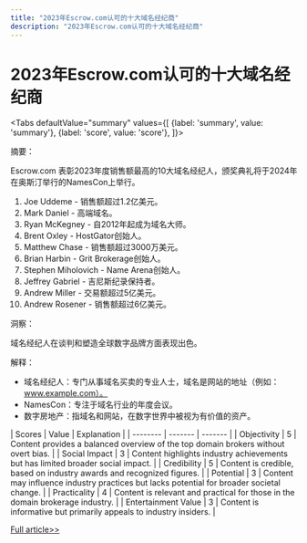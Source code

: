 ```yaml
---
title: "2023年Escrow.com认可的十大域名经纪商"
description: "2023年Escrow.com认可的十大域名经纪商"
---
```



# 2023年Escrow.com认可的十大域名经纪商


<Tabs
	defaultValue="summary"
	values={[
	{label: 'summary', value: 'summary'},
	{label: 'score', value: 'score'},
]}>
<TabItem value="summary">


摘要：

Escrow.com 表彰2023年度销售额最高的10大域名经纪人，颁奖典礼将于2024年在奥斯汀举行的NamesCon上举行。

1. Joe Uddeme - 销售额超过1.2亿美元。
2. Mark Daniel - 高端域名。
3. Ryan McKegney - 自2012年起成为域名大师。
4. Brent Oxley - HostGator创始人。
5. Matthew Chase - 销售额超过3000万美元。
6. Brian Harbin - Grit Brokerage创始人。
7. Stephen Miholovich - Name Arena创始人。
8. Jeffrey Gabriel - 吉尼斯纪录保持者。
9. Andrew Miller - 交易额超过5亿美元。
10. Andrew Rosener - 销售额超过6亿美元。

洞察：

域名经纪人在谈判和塑造全球数字品牌方面表现出色。

解释：

- 域名经纪人：专门从事域名买卖的专业人士，域名是网站的地址（例如：www.example.com）。
- NamesCon：专注于域名行业的年度会议。
- 数字房地产：指域名和网站，在数字世界中被视为有价值的资产。
</TabItem>
<TabItem value="score">
	| Scores     | Value   | Explanation |
	| -------- | ------- | ------- |
	| Objectivity  | 5    | Content provides a balanced overview of the top domain brokers without overt bias.    |
	| Social Impact | 3     | Content highlights industry achievements but has limited broader social impact.    |
	| Credibility    | 5    | Content is credible, based on industry awards and recognized figures.    |
	| Potential    | 3    | Content may influence industry practices but lacks potential for broader societal change.    |
	| Practicality    | 4    | Content is relevant and practical for those in the domain brokerage industry.    |
	| Entertainment Value    | 3    | Content is informative but primarily appeals to industry insiders.    |
</TabItem>
</Tabs>

[Full article>>](https://dn.com/en-us/news/detail-1226.html)

